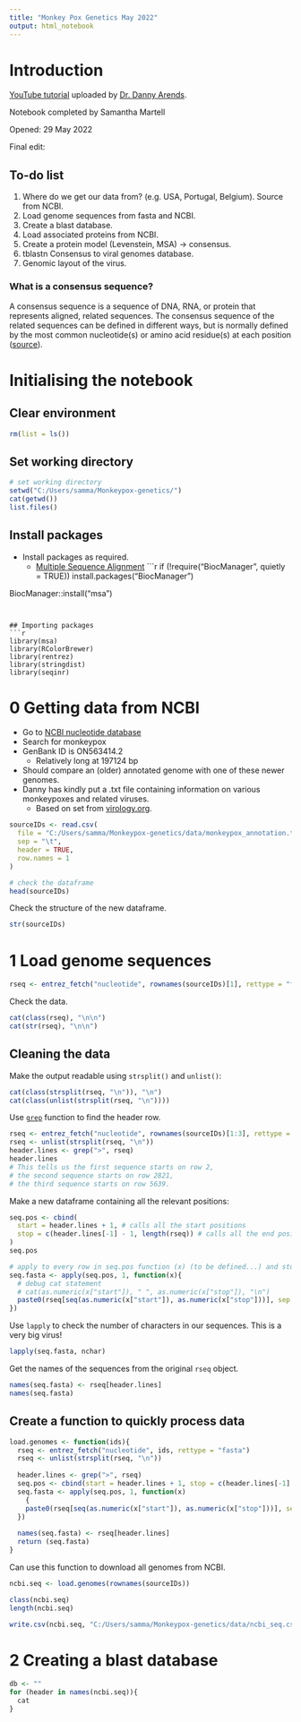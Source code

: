 ```yaml
---
title: "Monkey Pox Genetics May 2022"
output: html_notebook
---
```

# Introduction
[YouTube tutorial](https://www.youtube.com/watch?v=qhLSfx_wpeA) uploaded by [Dr. Danny Arends](https://dannyarends.nl/?).

Notebook completed by Samantha Martell

Opened: 29 May 2022

Final edit: 

## To-do list
1. Where do we get our data from? (e.g. USA, Portugal, Belgium). Source from NCBI. 
2. Load genome sequences from fasta and NCBI.
3. Create a blast database.
4. Load associated proteins from NCBI.
5. Create a protein model (Levenstein, MSA) -> consensus.
6. tblastn Consensus to viral genomes database.
7. Genomic layout of the virus.

### What is a consensus sequence?
A consensus sequence is a sequence of DNA, RNA, or protein that represents aligned, related sequences. The consensus sequence of the related sequences can be defined in different ways, but is normally defined by the most common nucleotide(s) or amino acid residue(s) at each position ([source](https://en.wikipedia.org/wiki/Consensus_sequence)).

# Initialising the notebook {.tabset}
## Clear environment
```r
rm(list = ls())
```

## Set working directory
```r
# set working directory
setwd("C:/Users/samma/Monkeypox-genetics/")
cat(getwd())
list.files()
```
## Install packages
* Install packages as required. 
  * [Multiple Sequence Alignment](https://bioconductor.org/packages/release/bioc/html/msa.html)
```r
if (!require("BiocManager", quietly = TRUE))
    install.packages("BiocManager")

BiocManager::install("msa")
```


## Importing packages
```r
library(msa)
library(RColorBrewer)
library(rentrez)
library(stringdist)
library(seqinr)
```

# 0 Getting data from NCBI
* Go to [NCBI nucleotide database](https://www.ncbi.nlm.nih.gov/nuccore)
* Search for monkeypox
* GenBank ID is ON563414.2
  * Relatively long at 197124 bp
* Should compare an (older) annotated genome with one of these newer genomes. 
* Danny has kindly put a .txt file containing information on various monkeypoxes and related viruses.
  * Based on set from [virology.org](https://www.pascv.org/default.aspx).
  
```r
sourceIDs <- read.csv(
  file = "C:/Users/samma/Monkeypox-genetics/data/monkeypox_annotation.txt", 
  sep = "\t", 
  header = TRUE, 
  row.names = 1
)

# check the dataframe
head(sourceIDs)
```
Check the structure of the new dataframe. 
```r
str(sourceIDs)
```

  
# 1 Load genome sequences
```r
rseq <- entrez_fetch("nucleotide", rownames(sourceIDs)[1], rettype = "fasta")
```

Check the data.
```r
cat(class(rseq), "\n\n")
cat(str(rseq), "\n\n")
```

## Cleaning the data
Make the output readable using `strsplit()` and `unlist()`:
```r
cat(class(strsplit(rseq, "\n")), "\n")
cat(class(unlist(strsplit(rseq, "\n"))))
```

Use [`grep`](https://www.rdocumentation.org/packages/base/versions/3.6.2/topics/grep) function to find the header row.
```r
rseq <- entrez_fetch("nucleotide", rownames(sourceIDs)[1:3], rettype = "fasta")
rseq <- unlist(strsplit(rseq, "\n"))
header.lines <- grep(">", rseq)
header.lines
# This tells us the first sequence starts on row 2, 
# the second sequence starts on row 2821, 
# the third sequence starts on row 5639.
```


Make a new dataframe containing all the relevant positions:
```r
seq.pos <- cbind(
  start = header.lines + 1, # calls all the start positions
  stop = c(header.lines[-1] - 1, length(rseq)) # calls all the end positions + the final entry in header.lines
)
seq.pos
```


```r
# apply to every row in seq.pos function (x) (to be defined...) and store in seq.fasta
seq.fasta <- apply(seq.pos, 1, function(x){
  # debug cat statement
  # cat(as.numeric(x["start"]), " ", as.numeric(x["stop"]), "\n")
  paste0(rseq[seq(as.numeric(x["start"]), as.numeric(x["stop"]))], sep = "", collapse = "")
})
```

Use `lapply` to check the number of characters in our sequences. This is a very big virus!
```r
lapply(seq.fasta, nchar)
```

Get the names of the sequences from the original `rseq` object.
```r
names(seq.fasta) <- rseq[header.lines]
names(seq.fasta)
```

## Create a function to quickly process data
```r
load.genomes <- function(ids){
  rseq <- entrez_fetch("nucleotide", ids, rettype = "fasta")
  rseq <- unlist(strsplit(rseq, "\n"))
  
  header.lines <- grep(">", rseq)
  seq.pos <- cbind(start = header.lines + 1, stop = c(header.lines[-1] - 1, length(rseq)))
  seq.fasta <- apply(seq.pos, 1, function(x)
    {
    paste0(rseq[seq(as.numeric(x["start"]), as.numeric(x["stop"]))], sep = "", collapse = "")
  })
  
  names(seq.fasta) <- rseq[header.lines]
  return (seq.fasta)
}
```

Can use this function to download all genomes from NCBI.
```r
ncbi.seq <- load.genomes(rownames(sourceIDs))
```

```r
class(ncbi.seq)
length(ncbi.seq)
```

```r
write.csv(ncbi.seq, "C:/Users/samma/Monkeypox-genetics/data/ncbi_seq.csv")
```


# 2 Creating a blast database
```r
db <- ""
for (header in names(ncbi.seq)){
  cat
}
```


